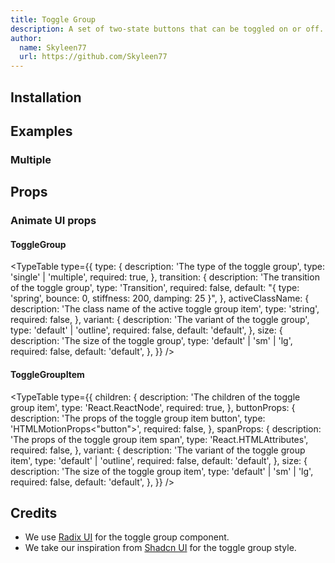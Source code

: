```yaml
---
title: Toggle Group
description: A set of two-state buttons that can be toggled on or off.
author:
  name: Skyleen77
  url: https://github.com/Skyleen77
---
```


<ComponentPreview name="radix-toggle-group-demo" />

## Installation

<ComponentInstallation name="radix-toggle-group" />

## Examples

### Multiple

<ComponentPreview name="radix-toggle-group-multiple-demo" />

## Props

<div className="flex flex-row gap-x-3">
  <ExternalLink
    href="https://www.radix-ui.com/primitives/docs/components/toggle-group"
    text="Docs"
  />
  <ExternalLink
    href="https://www.radix-ui.com/primitives/docs/components/toggle-group#api-reference"
    text="API Reference"
  />
</div>

### Animate UI props

#### ToggleGroup

<TypeTable
  type={{
    type: {
      description: 'The type of the toggle group',
      type: 'single' | 'multiple',
      required: true,
    },
    transition: {
      description: 'The transition of the toggle group',
      type: 'Transition',
      required: false,
      default: "{ type: 'spring', bounce: 0, stiffness: 200, damping: 25 }",
    },
    activeClassName: {
      description: 'The class name of the active toggle group item',
      type: 'string',
      required: false,
    },
    variant: {
      description: 'The variant of the toggle group',
      type: 'default' | 'outline',
      required: false,
      default: 'default',
    },
    size: {
      description: 'The size of the toggle group',
      type: 'default' | 'sm' | 'lg',
      required: false,
      default: 'default',
    },
  }}
/>

#### ToggleGroupItem

<TypeTable
  type={{
    children: {
      description: 'The children of the toggle group item',
      type: 'React.ReactNode',
      required: true,
    },
    buttonProps: {
      description: 'The props of the toggle group item button',
      type: 'HTMLMotionProps<"button">',
      required: false,
    },
    spanProps: {
      description: 'The props of the toggle group item span',
      type: 'React.HTMLAttributes<HTMLSpanElement>',
      required: false,
    },
    variant: {
      description: 'The variant of the toggle group item',
      type: 'default' | 'outline',
      required: false,
      default: 'default',
    },
    size: {
      description: 'The size of the toggle group item',
      type: 'default' | 'sm' | 'lg',
      required: false,
      default: 'default',
    },
  }}
/>

## Credits

- We use [Radix UI](https://www.radix-ui.com/primitives/docs/components/toggle-group) for the toggle group component.
- We take our inspiration from [Shadcn UI](https://ui.shadcn.com/docs/components/toggle-group) for the toggle group style.
